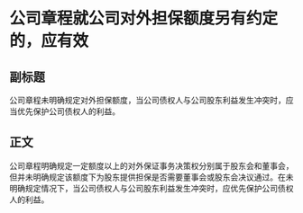 # 公司章程就公司对外担保额度另有约定的，应有效
## 副标题
公司章程未明确规定对外担保额度，当公司债权人与公司股东利益发生冲突时，应当优先保护公司债权人的利益。
## 正文
公司章程明确规定一定额度以上的对外保证事务决策权分别属于股东会和董事会，但并未明确规定该额度下为股东提供担保是否需要董事会或股东会决议通过。在未明确规定情况下，当公司债权人与公司股东利益发生冲突时，应优先保护公司债权人的利益。